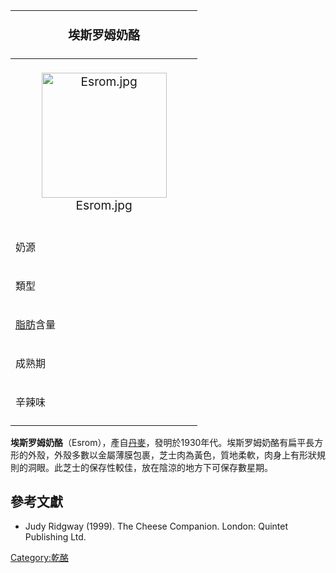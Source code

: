 {{expand|time=2017-12-06T21:29:54+00:00}}
{{noteTA
|G1=Food
}}
{| class="infobox bordered" style="align: right; width: 20em; font-size: 90%; text-align: left; float: right;" cellpadding="3"
|-
! colspan=2 bgcolor="#FFCCAA" style="font-size: 120%; text-align: center;" |'''埃斯罗姆奶酪'''
|-----
|colspan=2 style="font-size: 120%; text-align: center;"|[[File:Esrom.jpg|200px]]
|-----
| 奶源|| [[牛奶|牛奶]]
|-----
| 類型 ||半軟質
|-----
| [[脂肪|脂肪]]含量 || 45%-60%
|-----
| 成熟期 || 10-12個星期
|-----
| 辛辣味 ||中等
|-
|}
'''埃斯罗姆奶酪'''（Esrom），產自[[丹麥|丹麥]]，發明於1930年代。埃斯罗姆奶酪有扁平長方形的外殼，外殼多數以金屬薄膜包裹，芝士肉為黃色，質地柔軟，肉身上有形狀規則的洞眼。此芝士的保存性較佳，放在陰涼的地方下可保存數星期。

== 參考文獻 ==
* Judy Ridgway (1999). The Cheese Companion. London: Quintet Publishing Ltd.

[[Category:乾酪|Category:乾酪]]